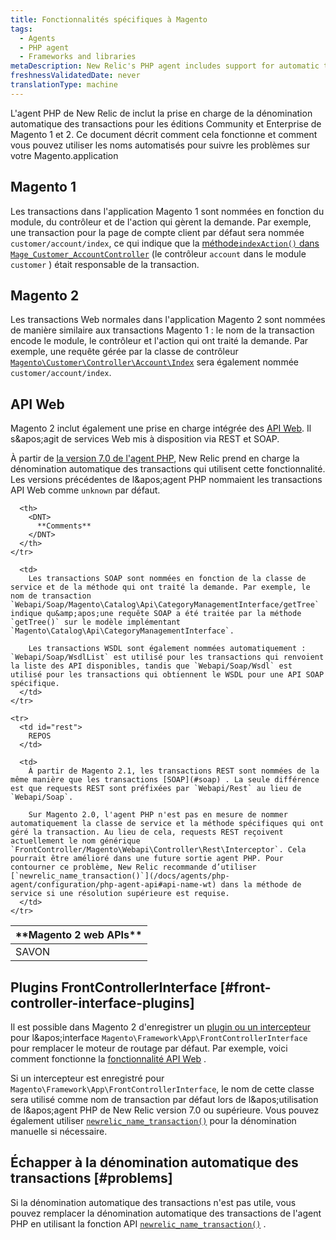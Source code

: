 ```yaml
---
title: Fonctionnalités spécifiques à Magento
tags:
  - Agents
  - PHP agent
  - Frameworks and libraries
metaDescription: New Relic's PHP agent includes support for automatic transaction naming for the Community and Enterprise editions of Magento 1 and 2.
freshnessValidatedDate: never
translationType: machine
---
```


L'agent PHP de New Relic de inclut la prise en charge de la dénomination automatique des transactions pour les éditions Community et Enterprise de Magento 1 et 2. Ce document décrit comment cela fonctionne et comment vous pouvez utiliser les noms automatisés pour suivre les problèmes sur votre Magento.application

## Magento 1

Les transactions dans l'application Magento 1 sont nommées en fonction du module, du contrôleur et de l'action qui gèrent la demande. Par exemple, une transaction pour la page de compte client par défaut sera nommée `customer/account/index`, ce qui indique que la [méthode`indexAction()` dans `Mage_Customer_AccountController`](https://github.com/OpenMage/magento-mirror/blob/1.9.3.2/app/code/core/Mage/Customer/controllers/AccountController.php#L109-L120) (le contrôleur `account` dans le module `customer` ) était responsable de la transaction.

## Magento 2

Les transactions Web normales dans l'application Magento 2 sont nommées de manière similaire aux transactions Magento 1 : le nom de la transaction encode le module, le contrôleur et l'action qui ont traité la demande. Par exemple, une requête gérée par la classe de contrôleur [`Magento\Customer\Controller\Account\Index`](https://github.com/magento/magento2/blob/2.1.4/app/code/Magento/Customer/Controller/Account/Index.php) sera également nommée `customer/account/index`.

## API Web

Magento 2 inclut également une prise en charge intégrée des [API Web](http://devdocs.magento.com/guides/v2.1/get-started/bk-get-started-api.html). Il s&amp;apos;agit de services Web mis à disposition via REST et SOAP.

À partir de [la version 7.0 de l'agent PHP](/docs/release-notes/agent-release-notes/php-release-notes/php-agent-700186), New Relic prend en charge la dénomination automatique des transactions qui utilisent cette fonctionnalité. Les versions précédentes de l&amp;apos;agent PHP nommaient les transactions API Web comme `unknown` par défaut.

<table>
  <thead>
    <tr>
      <th style={{ width: "150px" }}>
        <DNT>
          **Magento 2 web APIs**
        </DNT>
      </th>

      <th>
        <DNT>
          **Comments**
        </DNT>
      </th>
    </tr>
  </thead>

  <tbody>
    <tr>
      <td id="soap">
        SAVON
      </td>

      <td>
        Les transactions SOAP sont nommées en fonction de la classe de service et de la méthode qui ont traité la demande. Par exemple, le nom de transaction `Webapi/Soap/Magento\Catalog\Api\CategoryManagementInterface/getTree` indique qu&amp;apos;une requête SOAP a été traitée par la méthode `getTree()` sur le modèle implémentant `Magento\Catalog\Api\CategoryManagementInterface`.

        Les transactions WSDL sont également nommées automatiquement : `Webapi/Soap/WsdlList` est utilisé pour les transactions qui renvoient la liste des API disponibles, tandis que `Webapi/Soap/Wsdl` est utilisé pour les transactions qui obtiennent le WSDL pour une API SOAP spécifique.
      </td>
    </tr>

    <tr>
      <td id="rest">
        REPOS
      </td>

      <td>
        À partir de Magento 2.1, les transactions REST sont nommées de la même manière que les transactions [SOAP](#soap) . La seule différence est que requests REST sont préfixées par `Webapi/Rest` au lieu de `Webapi/Soap`.

        Sur Magento 2.0, l'agent PHP n'est pas en mesure de nommer automatiquement la classe de service et la méthode spécifiques qui ont géré la transaction. Au lieu de cela, requests REST reçoivent actuellement le nom générique `FrontController/Magento\Webapi\Controller\Rest\Interceptor`. Cela pourrait être amélioré dans une future sortie agent PHP. Pour contourner ce problème, New Relic recommande d’utiliser [`newrelic_name_transaction()`](/docs/agents/php-agent/configuration/php-agent-api#api-name-wt) dans la méthode de service si une résolution supérieure est requise.
      </td>
    </tr>
  </tbody>
</table>

## Plugins FrontControllerInterface [#front-controller-interface-plugins]

Il est possible dans Magento 2 d'enregistrer un [plugin ou un intercepteur](http://devdocs.magento.com/guides/v2.1/extension-dev-guide/plugins.html) pour l&amp;apos;interface `Magento\Framework\App\FrontControllerInterface` pour remplacer le moteur de routage par défaut. Par exemple, voici comment fonctionne la [fonctionnalité API Web](#web-apis) .

Si un intercepteur est enregistré pour `Magento\Framework\App\FrontControllerInterface`, le nom de cette classe sera utilisé comme nom de transaction par défaut lors de l&amp;apos;utilisation de l&amp;apos;agent PHP de New Relic version 7.0 ou supérieure. Vous pouvez également utiliser [`newrelic_name_transaction()`](/docs/agents/php-agent/configuration/php-agent-api#api-name-wt) pour la dénomination manuelle si nécessaire.

## Échapper à la dénomination automatique des transactions [#problems]

Si la dénomination automatique des transactions n'est pas utile, vous pouvez remplacer la dénomination automatique des transactions de l'agent PHP en utilisant la fonction API [`newrelic_name_transaction()`](/docs/agents/php-agent/configuration/php-agent-api#api-name-wt) .